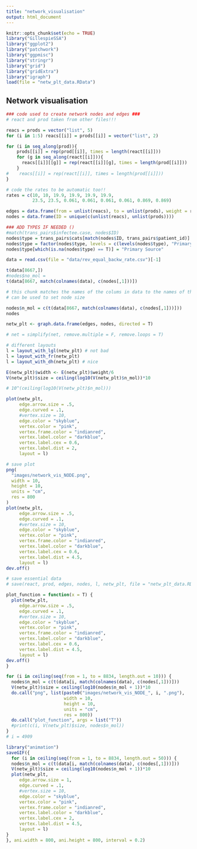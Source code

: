 ```yaml
---
title: "network_visualisation"
output: html_document
---
```


```r
knitr::opts_chunk$set(echo = TRUE)
library("GillespieSSA")
library("ggplot2")
library("patchwork")
library("ggpmisc")
library("stringr")
library("grid")
library("gridExtra")
library("igraph")
load(file = "netw_plt_data.RData")
```

## Network visualisation

```r
### code used to create network nodes and edges ###
# react and prod taken from other files!!! 

reacs = prods = vector("list", 5)
for (i in 1:5) reacs[[i]] = prods[[i]] = vector("list", 2)

for (i in seq_along(prod)){
    prods[[i]] = rep(prod[[i]], times = length(react[[i]]))
    for (g in seq_along(react[[i]])){
      reacs[[i]][[g]] = rep(react[[i]][g], times = length(prod[[i]]))
    }
#    reacs[[i]] = rep(react[[i]], times = length(prod[[i]]))
}

# code the rates to be automatic too!! 
rates = c(10, 10, 19.9, 19.9, 19.9, 19.9, 
          23.5, 23.5, 0.061, 0.061, 0.061, 0.061, 0.869, 0.869)

edges = data.frame(from = unlist(reacs), to = unlist(prods), weight = rates)
nodes = data.frame(ID = unique(c(unlist(reacs), unlist(prods))))
```



```r
### ADD TYPES IF NEEDED ()
#match(trans_pairs$infectee.case, nodes$ID)
nodes$type = trans_pairs$cats[match(nodes$ID, trans_pairs$patient_id)]
nodes$type = factor(nodes$type, levels = c(levels(nodes$type), "Primary Source"))
nodes$type[which(is.na(nodes$type) == T)] = "Primary Source"
```

```r
data = read.csv(file = "data/rev_equal_backw_rate.csv")[-1]
```

```r
t(data[8667,]) 
#nodes$no_mol = 
t(data[8667, match(colnames(data), c(nodes[,1]))])

# this chunk matches the names of the colums in data to the names of the nodes then prints the data but in the order of the nodes
# can be used to set node size 
```

```r
nodes$n_mol = c(t(data[8667, match(colnames(data), c(nodes[,1]))]))
nodes
```


```r
netw_plt <- graph.data.frame(edges, nodes, directed = T)

# net = simplify(net, remove.multiple = F, remove.loops = T)

# different layouts
l = layout_with_lgl(netw_plt) # not bad
l = layout_with_fr(netw_plt)
l = layout_with_dh(netw_plt) # nice

E(netw_plt)$width <- E(netw_plt)$weight/6
V(netw_plt)$size = ceiling(log10(V(netw_plt)$n_mol))*10

# 10^(ceiling(log10(V(netw_plt)$n_mol)))

plot(netw_plt, 
     edge.arrow.size = .5, 
     edge.curved = .1,
     #vertex.size = 10,
     edge.color = "skyblue", 
     vertex.color = "pink", 
     vertex.frame.color = "indianred", 
     vertex.label.color = "darkblue",
     vertex.label.cex = 0.6, 
     vertex.label.dist = 2,
     layout = l)
```

```r
# save plot
png(
  "images/network_vis_NODE.png",
  width = 10,
  height = 10,
  units = "cm",
  res = 800
)
plot(netw_plt, 
     edge.arrow.size = .5, 
     edge.curved = .1,
     #vertex.size = 10,
     edge.color = "skyblue", 
     vertex.color = "pink", 
     vertex.frame.color = "indianred", 
     vertex.label.color = "darkblue",
     vertex.label.cex = 0.6, 
     vertex.label.dist = 4.5,
     layout = l)
dev.off()
```

```r
# save essential data
# save(react, prod, edges, nodes, l, netw_plt, file = "netw_plt_data.RData")
```

```r
plot_function = function(x = T) {
  plot(netw_plt, 
     edge.arrow.size = .5, 
     edge.curved = .1,
     #vertex.size = 10,
     edge.color = "skyblue", 
     vertex.color = "pink", 
     vertex.frame.color = "indianred", 
     vertex.label.color = "darkblue",
     vertex.label.cex = 0.6, 
     vertex.label.dist = 4.5,
     layout = l)
dev.off()
} 
```


```r
for (i in ceiling(seq(from = 1, to = 8834, length.out = 10))) {
  nodes$n_mol = c(t(data[i, match(colnames(data), c(nodes[,1]))]))
  V(netw_plt)$size = ceiling(log10(nodes$n_mol + 1))*10
  do.call("png", list(paste0("images/network_vis_NODE_", i, ".png"),
                      width = 10,
                      height = 10,
                      units = "cm",
                      res = 800))
  do.call("plot_function", args = list("T"))
  #print(c(i, V(netw_plt)$size, nodes$n_mol))
}
# i = 4909 
```


```r
library("animation")
saveGIF({
  for (i in ceiling(seq(from = 1, to = 8834, length.out = 50))) {
  nodes$n_mol = c(t(data[i, match(colnames(data), c(nodes[,1]))]))
  V(netw_plt)$size = ceiling(log10(nodes$n_mol + 1))*10
  plot(netw_plt, 
     edge.arrow.size = 1, 
     edge.curved = .1,
     #vertex.size = 10,
     edge.color = "skyblue", 
     vertex.color = "pink", 
     vertex.frame.color = "indianred", 
     vertex.label.color = "darkblue",
     vertex.label.cex = 2, 
     vertex.label.dist = 4.5,
     layout = l)
}
}, ani.width = 800, ani.height = 800, interval = 0.2)
```

